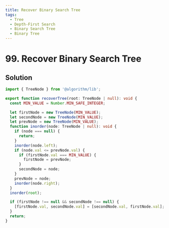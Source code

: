```yaml
---
title: Recover Binary Search Tree
tags:
  - Tree
  - Depth-First Search
  - Binary Search Tree
  - Binary Tree
---
```


# 99. Recover Binary Search Tree

<Badges>
  <LevelBadge level="medium" />
  <TopicBadge name="Tree" slug="tree" />
  <TopicBadge name="Depth-First Search" slug="depth-first-search" />
  <TopicBadge name="Binary Search Tree" slug="binary-search-tree" />
  <TopicBadge name="Binary Tree" slug="binary-tree" />
</Badges>

## Solution

```typescript filename="solution.ts" copy
import { TreeNode } from '@algorithm/lib';

export function recoverTree(root: TreeNode | null): void {
  const MIN_VALUE = Number.MIN_SAFE_INTEGER;

  let firstNode = new TreeNode(MIN_VALUE);
  let secondNode = new TreeNode(MIN_VALUE);
  let prevNode = new TreeNode(MIN_VALUE);
  function inorder(node: TreeNode | null): void {
    if (node === null) {
      return;
    }
    inorder(node.left);
    if (node.val <= prevNode.val) {
      if (firstNode.val === MIN_VALUE) {
        firstNode = prevNode;
      }
      secondNode = node;
    }
    prevNode = node;
    inorder(node.right);
  }
  inorder(root);

  if (firstNode !== null && secondNode !== null) {
    [firstNode.val, secondNode.val] = [secondNode.val, firstNode.val];
  }
  return;
}
```

<ProblemLink
  codingSite="leetcode"
  href="https://leetcode.com/problems/recover-binary-search-tree"
  title="Recover Binary Search Tree"
/>
